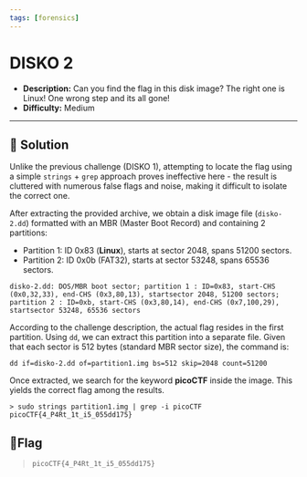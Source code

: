 ---
tags: [forensics]
---
# DISKO 2

- **Description:** Can you find the flag in this disk image? The right one is Linux! One wrong step and its all gone!
- **Difficulty:** Medium

---

## 🔎 Solution
Unlike the previous challenge (DISKO 1), attempting to locate the flag using a simple `strings` + `grep` approach proves ineffective here - 
the result is cluttered with numerous false flags and noise, making it difficult to isolate the correct one.

After extracting the provided archive, we obtain a disk image file (`disko-2.dd`) formatted with an MBR (Master Boot Record) and containing 2 partitions:
- Partition 1: ID 0x83 (**Linux**), starts at sector 2048, spans 51200 sectors.
- Partition 2: ID 0x0b (FAT32), starts at sector 53248, spans 65536 sectors.
```
disko-2.dd: DOS/MBR boot sector; partition 1 : ID=0x83, start-CHS (0x0,32,33), end-CHS (0x3,80,13), startsector 2048, 51200 sectors;
partition 2 : ID=0xb, start-CHS (0x3,80,14), end-CHS (0x7,100,29), startsector 53248, 65536 sectors
```

According to the challenge description, the actual flag resides in the first partition. 
Using `dd`, we can extract this partition into a separate file. 
Given that each sector is 512 bytes (standard MBR sector size), the command is:
```
dd if=disko-2.dd of=partition1.img bs=512 skip=2048 count=51200
```

Once extracted, we search for the keyword **picoCTF** inside the image. 
This yields the correct flag among the results.
```
> sudo strings partition1.img | grep -i picoCTF
picoCTF{4_P4Rt_1t_i5_055dd175}
```

## 🚩Flag
> `picoCTF{4_P4Rt_1t_i5_055dd175}`
